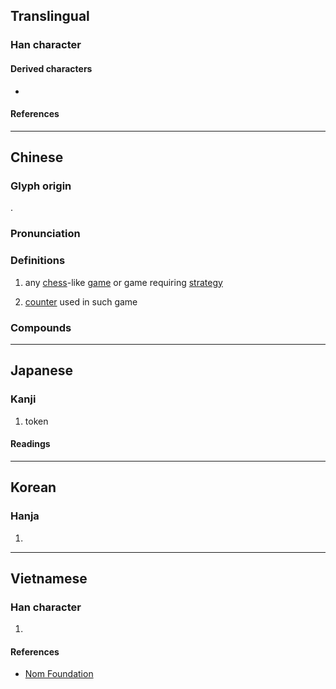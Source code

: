 {{character info/new}}
==Translingual==

===Han character===
{{Han char|rn=75|rad=木|as=08|sn=12|four=44981|canj=DTMC|ids=⿰木其}}

====Derived characters====
* {{l|mul|[[𦻊]], [[簯]]}}

====References====
{{Han ref|kx=0532.030|dkj=14922|dj=0920.110|hdz=21224.040|uh=68CB}}

----

==Chinese==
{{zh-forms|alt=棊,碁,櫀,檱,䃆,㯦}}

===Glyph origin===
{{Han etyl}}
{{Han compound|木|其|ls=psc|c1=s|c2=p|t1=wooden}}.

===Pronunciation===
{{zh-pron
|m=qí
|m-s=
|c=kei4,kei4-2
|c-t=
|g=
|h=pfs=
|j=
|md=gì
|mn=kî
|mn-t=gi5
|w=3xxi
|x=
|mc=y
|oc=y
|cat=n
}}

===Definitions===
{{zh-hanzi}}

# any [[chess]]-like [[game]] or game requiring [[strategy]]
#: {{zh-x|圍棋|[[go]]}}
# [[counter]] used in such game
#: {{zh-x|舉棋不定}}

===Compounds===
{{zh-der|大棋|回棋|悔棋|五子棋|圍棋|一步棋|下棋|屎棋|對棋|弈棋|彈棋|圍棋段位|棋聖|棋社|棋逢對手|棋布|棋敵|棋高一著|星羅棋布|棋子|棋戰|棋譜|棋品|矢棋|棋盤|棋手|活棋|棋羅星布|疊棋|琴棋書畫|棋布星羅|棋枰|棋峙|棋迷|棋逢敵手|盲棋|敲棋|棋藝|死棋|棋鼓|棋局|西洋棋|象棋|糞棋|電腦兵棋|著棋|舉棋不定|西洋象棋|軍棋|跳棋|蠹居棋處|靈棋經}}

{{zh-cat|Chess|Intermediate}}

----

==Japanese==

===Kanji===
{{ja-kanji|grade=c|rs=木08}}

# token

====Readings====
{{ja-readings
|goon=ぎ, ご
|kanon=き
|kun=
}}

----

==Korean==

===Hanja===
{{ko-hanja|hangeul=기|eumhun=|rv=gi|mr=ki|y=ki}}

# {{defn|lang=ko|sort=木08}}

----

==Vietnamese==

===Han character===
{{vi-hantu|rs=木08|[[cời]], [[cờ]], [[cơi]], [[kè]], [[kì]]}}

# {{defn|lang=vi|sort=木08}}

====References====
* [http://nomfoundation.org/common/nom_details.php?codepoint=68CB Nom Foundation]